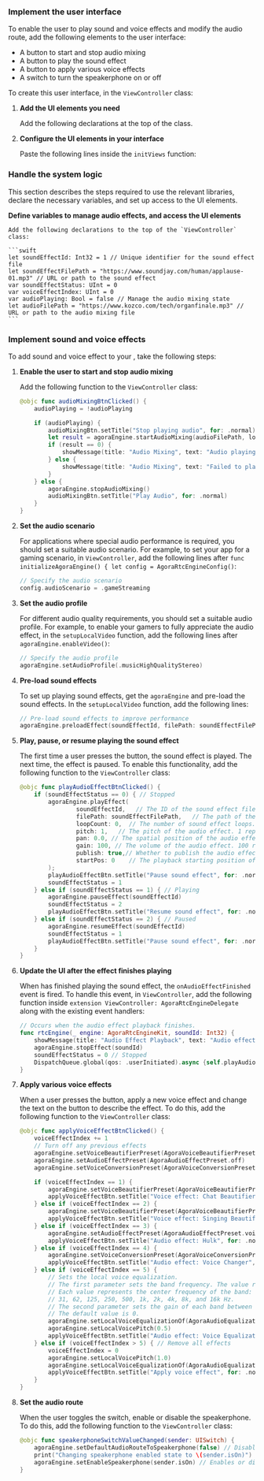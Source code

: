 
### Implement the user interface

To enable the user to play sound and voice effects and modify the audio route, add the following elements to the user interface:

* A button to start and stop audio mixing
* A button to play the sound effect
* A button to apply various voice effects
* A switch to turn the speakerphone on or off

To create this user interface, in the `ViewController` class:

1. **Add the UI elements you need**

    Add the following declarations at the top of the class.

    <CreateUI />

1. **Configure the UI elements in your interface**

    Paste the following lines inside the `initViews` function:

    <ConfigureButtons />


### Handle the system logic

This section describes the steps required to use the relevant libraries, declare the necessary variables, and set up access to the UI elements.

**Define variables to manage audio effects, and access the UI elements**

    Add the following declarations to the top of the `ViewController` class:

    ```swift
    let soundEffectId: Int32 = 1 // Unique identifier for the sound effect file
    let soundEffectFilePath = "https://www.soundjay.com/human/applause-01.mp3" // URL or path to the sound effect
    var soundEffectStatus: UInt = 0
    var voiceEffectIndex: UInt = 0
    var audioPlaying: Bool = false // Manage the audio mixing state
    let audioFilePath = "https://www.kozco.com/tech/organfinale.mp3" // URL or path to the audio mixing file
    ```

### Implement sound and voice effects

To add sound and voice effect to your <Vpl k="CLIENT" />, take the following steps:

1. **Enable the user to start and stop audio mixing**

    Add the following function to the `ViewController` class:

    ```swift
    @objc func audioMixingBtnClicked() {
        audioPlaying = !audioPlaying

        if (audioPlaying) {
            audioMixingBtn.setTitle("Stop playing audio", for: .normal)
            let result = agoraEngine.startAudioMixing(audioFilePath, loopback: false, replace: false, cycle: -1, startPos: 0)
            if (result == 0) {
                showMessage(title: "Audio Mixing", text: "Audio playing")
            } else {
                showMessage(title: "Audio Mixing", text: "Failed to play audio")
            }
        } else {
            agoraEngine.stopAudioMixing()
            audioMixingBtn.setTitle("Play Audio", for: .normal)
        }
    }
    ```

1. **Set the audio scenario**

    For applications where special audio performance is required, you should set a suitable audio scenario. For example, to set your app for a gaming scenario, in `ViewController`, add the following lines after `func initializeAgoraEngine() {
            let config = AgoraRtcEngineConfig()`:

    ```swift
    // Specify the audio scenario
    config.audioScenario = .gameStreaming
    ```

1. **Set the audio profile**

    For different audio quality requirements, you should set a suitable audio profile.  For example, to enable your gamers to fully appreciate the audio effect, in the `setupLocalVideo` function, add the following lines after `agoraEngine.enableVideo()`:

    ```swift
    // Specify the audio profile
    agoraEngine.setAudioProfile(.musicHighQualityStereo)
    ```

1. **Pre-load sound effects**

    To set up playing sound effects, get the `agoraEngine` and pre-load the sound effects. In the `setupLocalVideo` function, add the following lines:

    ```swift
    // Pre-load sound effects to improve performance
    agoraEngine.preloadEffect(soundEffectId, filePath: soundEffectFilePath)
    ```

1. **Play, pause, or resume playing the sound effect**

    The first time a user presses the  button, the sound effect is played. The next time, the effect is paused. To enable this functionality, add the following function to the `ViewController` class:

    ```swift
    @objc func playAudioEffectBtnClicked() {
        if (soundEffectStatus == 0) { // Stopped
            agoraEngine.playEffect(
                    soundEffectId,   // The ID of the sound effect file.
                    filePath: soundEffectFilePath,   // The path of the sound effect file.
                    loopCount: 0,  // The number of sound effect loops. -1 means an infinite loop. 0 means once.
                    pitch: 1,   // The pitch of the audio effect. 1 represents the original pitch.
                    pan: 0.0, // The spatial position of the audio effect. 0.0 represents that the audio effect plays in the front.
                    gain: 100, // The volume of the audio effect. 100 represents the original volume.
                    publish: true,// Whether to publish the audio effect to remote users.
                    startPos: 0    // The playback starting position of the audio effect file in ms.
            );
            playAudioEffectBtn.setTitle("Pause sound effect", for: .normal)
            soundEffectStatus = 1
        } else if (soundEffectStatus == 1) { // Playing
            agoraEngine.pauseEffect(soundEffectId)
            soundEffectStatus = 2
            playAudioEffectBtn.setTitle("Resume sound effect", for: .normal)
        } else if (soundEffectStatus == 2) { // Paused
            agoraEngine.resumeEffect(soundEffectId)
            soundEffectStatus = 1
            playAudioEffectBtn.setTitle("Pause sound effect", for: .normal)
        }
    }
    ```

1. **Update the UI after the effect finishes playing**

    When <Vpd k="SDK" /> has finished playing the sound effect, the `onAudioEffectFinished` event is fired. To handle this event, in `ViewController`, add the following function inside `extension ViewController: AgoraRtcEngineDelegate` along with the existing event handlers:

    ```swift
    // Occurs when the audio effect playback finishes.
    func rtcEngine(_ engine: AgoraRtcEngineKit, soundId: Int32) {
        showMessage(title: "Audio Effect Playback", text: "Audio effect finished")
        agoraEngine.stopEffect(soundId)
        soundEffectStatus = 0 // Stopped
        DispatchQueue.global(qos: .userInitiated).async {self.playAudioEffectBtn.setTitle("Play audio effect", for: .normal)}
    }
    ```

1. **Apply various voice effects**

    When a user presses the button, apply a new voice effect and change the text on the button to describe the effect. To do this, add the following function to the `ViewController` class:

    ```swift
    @objc func applyVoiceEffectBtnClicked() {
        voiceEffectIndex += 1
        // Turn off any previous effects
        agoraEngine.setVoiceBeautifierPreset(AgoraVoiceBeautifierPreset.presetOff)
        agoraEngine.setAudioEffectPreset(AgoraAudioEffectPreset.off)
        agoraEngine.setVoiceConversionPreset(AgoraVoiceConversionPreset.off)

        if (voiceEffectIndex == 1) {
            agoraEngine.setVoiceBeautifierPreset(AgoraVoiceBeautifierPreset.presetChatBeautifierMagnetic)
            applyVoiceEffectBtn.setTitle("Voice effect: Chat Beautifier", for: .normal)
        } else if (voiceEffectIndex == 2) {
            agoraEngine.setVoiceBeautifierPreset(AgoraVoiceBeautifierPreset.presetSingingBeautifier)
            applyVoiceEffectBtn.setTitle("Voice effect: Singing Beautifier", for: .normal)
        } else if (voiceEffectIndex == 3) {
            agoraEngine.setAudioEffectPreset(AgoraAudioEffectPreset.voiceChangerEffectHulk)
            applyVoiceEffectBtn.setTitle("Audio effect: Hulk", for: .normal)
        } else if (voiceEffectIndex == 4) {
            agoraEngine.setVoiceConversionPreset(AgoraVoiceConversionPreset.changerBass)
            applyVoiceEffectBtn.setTitle("Audio effect: Voice Changer", for: .normal)
        } else if (voiceEffectIndex == 5) {
            // Sets the local voice equalization.
            // The first parameter sets the band frequency. The value ranges between 0 and 9.
            // Each value represents the center frequency of the band:
            // 31, 62, 125, 250, 500, 1k, 2k, 4k, 8k, and 16k Hz.
            // The second parameter sets the gain of each band between -15 and 15 dB.
            // The default value is 0.
            agoraEngine.setLocalVoiceEqualizationOf(AgoraAudioEqualizationBandFrequency.band500, withGain: 3)
            agoraEngine.setLocalVoicePitch(0.5)
            applyVoiceEffectBtn.setTitle("Audio effect: Voice Equalization", for: .normal)
        } else if (voiceEffectIndex > 5) { // Remove all effects
            voiceEffectIndex = 0
            agoraEngine.setLocalVoicePitch(1.0)
            agoraEngine.setLocalVoiceEqualizationOf(AgoraAudioEqualizationBandFrequency.band500, withGain: 0)
            applyVoiceEffectBtn.setTitle("Apply voice effect", for: .normal)
        }
    }
    ```

1. **Set the audio route**

    When the user toggles the switch, enable or disable the speakerphone. To do this, add the following function to the `ViewController` class:

    ```swift
    @objc func speakerphoneSwitchValueChanged(sender: UISwitch) {
        agoraEngine.setDefaultAudioRouteToSpeakerphone(false) // Disables the default audio route.
        print("Changing speakerphone enabled state to \(sender.isOn)")
        agoraEngine.setEnableSpeakerphone(sender.isOn) // Enables or disables the speakerphone temporarily.
    }
    ```
